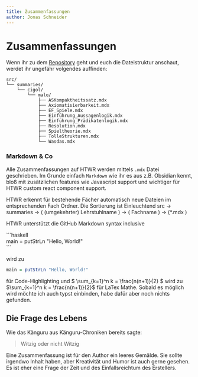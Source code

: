```yaml
---
title: Zusammenfassungen
author: Jonas Schneider
---
```


# Zusammenfassungen

Wenn ihr zu dem [Repository](https://github.com/htwr-aachen/htwr-aachen.de) geht und euch die Dateistruktur anschaut, werdet ihr ungefähr volgendes auffinden:

<div className="not-prose">

```
src/
└── summaries/
    └── cigol/
        └── malo/
            ├── ASKompaktheitssatz.mdx
            ├── Axiomatisierbarkeit.mdx
            ├── EF_Spiele.mdx
            ├── Einführung_Aussagenlogik.mdx
            ├── Einführung_Prädikatenlogik.mdx
            ├── Resolution.mdx
            ├── Spieltheorie.mdx
            ├── TolleStrukturen.mdx
            └── Wasdas.mdx
```

</div>

### Markdown & Co

Alle Zusammenfassungen auf HTWR werden mittels `.mdx` Datei geschrieben. Im Grunde einfach `Markdown` wie ihr es aus z.B. Obsidian kennt,
bloß mit zusätzlichen features wie Javascript support und wichtiger für HTWR custom react component support.

HTWR erkennt für bestehende Fächer automatisch neue Dateien im entsprechenden Fach Ordner.
Die Sortierung ist Einleuchtend src -> summaries -> ( (umgekehrter) Lehrstuhlname ) -> ( Fachname ) -> (\*.mdx )

HTWR unterstützt die GitHub Markdown syntax inclusive

\`\`\`haskell \
main = putStrLn "Hello, World!" \
\`\`\`

wird zu

```haskell
main = putStrLn "Hello, World!"
```

für Code-Highlighting und
\$ \sum\_\{k=1\}^n k = \frac\{n(n+1)\}\{2\} \$ wird zu $\sum_{k=1}^n k = \frac{n(n+1)}{2}$
für LaTex Mathe. Sobald es möglich wird möchte ich auch typst einbinden, habe dafür aber noch nichts gefunden.

## Die Frage des Lebens

Wie das Känguru aus Känguru-Chroniken bereits sagte:

> Witzig oder nicht Witzig

Eine Zusammenfassung ist für den Author ein leeres Gemälde. Sie sollte irgendwo Inhalt haben, aber Kreativität und Humor ist auch gerne gesehen. Es ist eher eine Frage der Zeit und des Einfallsreichtum des Erstellers.
